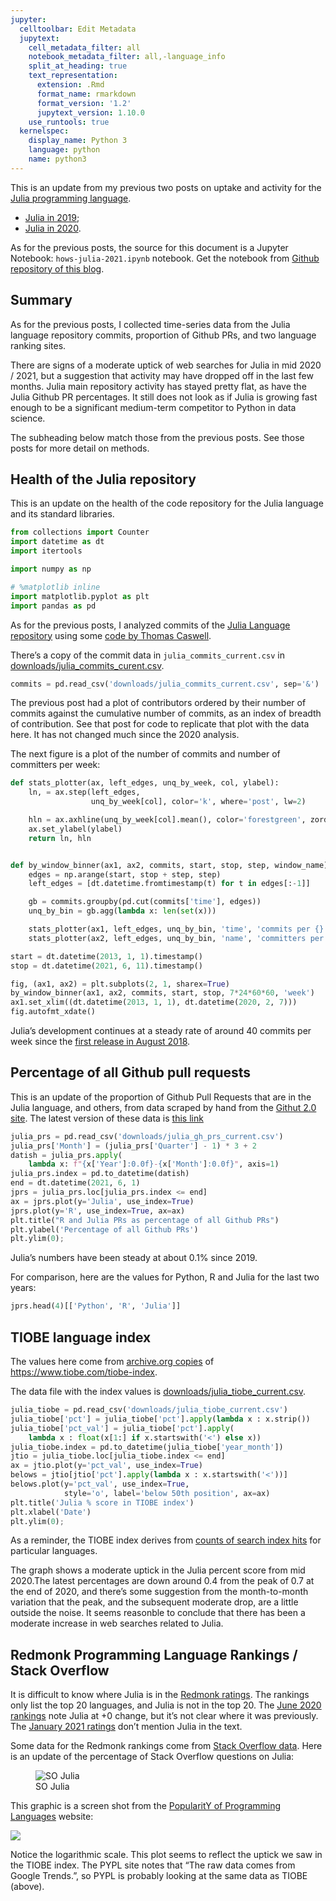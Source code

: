 ```yaml
---
jupyter:
  celltoolbar: Edit Metadata
  jupytext:
    cell_metadata_filter: all
    notebook_metadata_filter: all,-language_info
    split_at_heading: true
    text_representation:
      extension: .Rmd
      format_name: rmarkdown
      format_version: '1.2'
      jupytext_version: 1.10.0
    use_runtools: true
  kernelspec:
    display_name: Python 3
    language: python
    name: python3
---
```


This is an update from my previous two posts on uptake and activity for the
[Julia programming language](https://julialang.org).

* [Julia in 2019]({filename}/hows-julia.ipynb);
* [Julia in 2020]({filename}/hows-julia-2020.ipynb).

As for the previous posts, the source for this document is a Jupyter Notebook:
`hows-julia-2021.ipynb` notebook. Get the notebook from [Github repository of
this blog](https://github.com/matthew-brett/asterisk-blog).

## Summary

As for the previous posts, I collected time-series data from the Julia language
repository commits, proportion of Github PRs, and two language ranking sites.

There are signs of a moderate uptick of web searches for Julia in mid 2020 /
2021, but a suggestion that activity may have dropped off in the last few
months.  Julia main repository activity has stayed pretty flat, as have the
Julia Github PR percentages.  It still does not look as if Julia is growing
fast enough to be a significant medium-term competitor to Python in data
science.

The subheading below match those from the previous posts.  See those posts for more detail on methods.

## Health of the Julia repository

This is an update on the health of the code repository for the Julia language
and its standard libraries.

```python
from collections import Counter
import datetime as dt
import itertools

import numpy as np

# %matplotlib inline
import matplotlib.pyplot as plt
import pandas as pd
```

As for the previous posts, I analyzed commits of the [Julia Language repository](https://github.com/JuliaLang/julia) using some [code by Thomas Caswell](https://gist.github.com/tacaswell/e95cb2d57ca3783ffc40).

There's a copy of the commit data in `julia_commits_current.csv` in
[downloads/julia_commits_curent.csv](../downloads/julia_commits_current.csv).

```python
commits = pd.read_csv('downloads/julia_commits_current.csv', sep='&')
```

The previous post had a plot of contributors ordered by their number of commits against the cumulative number of commits, as an index of breadth of contribution.  See that post for code to replicate that plot with the data here.  It has not changed much since the 2020 analysis.

The next figure is a plot of the number of commits and number of committers per week:

```python
def stats_plotter(ax, left_edges, unq_by_week, col, ylabel):
    ln, = ax.step(left_edges,
                  unq_by_week[col], color='k', where='post', lw=2)

    hln = ax.axhline(unq_by_week[col].mean(), color='forestgreen', zorder=0, lw=2)
    ax.set_ylabel(ylabel)
    return ln, hln


def by_window_binner(ax1, ax2, commits, start, stop, step, window_name):
    edges = np.arange(start, stop + step, step)
    left_edges = [dt.datetime.fromtimestamp(t) for t in edges[:-1]]

    gb = commits.groupby(pd.cut(commits['time'], edges))
    unq_by_bin = gb.agg(lambda x: len(set(x)))

    stats_plotter(ax1, left_edges, unq_by_bin, 'time', 'commits per {}'.format(window_name))
    stats_plotter(ax2, left_edges, unq_by_bin, 'name', 'committers per {}'.format(window_name))

start = dt.datetime(2013, 1, 1).timestamp()
stop = dt.datetime(2021, 6, 11).timestamp()

fig, (ax1, ax2) = plt.subplots(2, 1, sharex=True)
by_window_binner(ax1, ax2, commits, start, stop, 7*24*60*60, 'week')
ax1.set_xlim((dt.datetime(2013, 1, 1), dt.datetime(2020, 2, 7)))
fig.autofmt_xdate()
```

Julia's development continues at a steady rate of around 40 commits per week
since the [first release in August
2018](https://julialang.org/blog/2018/08/one-point-zero).

## Percentage of all Github pull requests

This is an update of the proportion of Github Pull Requests that are in the
Julia language, and others, from data scraped by hand from the [Githut 2.0
site](https://madnight.github.io/githut).  The latest version of these data is
[this link](../downloads/julia_gh_prs_current.csv)

```python
julia_prs = pd.read_csv('downloads/julia_gh_prs_current.csv')
julia_prs['Month'] = (julia_prs['Quarter'] - 1) * 3 + 2
datish = julia_prs.apply(
    lambda x: f"{x['Year']:0.0f}-{x['Month']:0.0f}", axis=1)
julia_prs.index = pd.to_datetime(datish)
end = dt.datetime(2021, 6, 1)
jprs = julia_prs.loc[julia_prs.index <= end]
ax = jprs.plot(y='Julia', use_index=True)
jprs.plot(y='R', use_index=True, ax=ax)
plt.title("R and Julia PRs as percentage of all Github PRs")
plt.ylabel('Percentage of all Github PRs')
plt.ylim(0);
```

Julia's numbers have been steady at about 0.1% since 2019.

For comparison, here are the values for Python, R and Julia for the last two years:

```python
jprs.head(4)[['Python', 'R', 'Julia']]
```

## TIOBE language index

The values here come from [archive.org
copies](https://web.archive.org/web/*/https://www.tiobe.com/tiobe-index/) of
<https://www.tiobe.com/tiobe-index>.

The data file with the index values is
[downloads/julia_tiobe_current.csv](../downloads/julia_tiobe_current.csv).

```python
julia_tiobe = pd.read_csv('downloads/julia_tiobe_current.csv')
julia_tiobe['pct'] = julia_tiobe['pct'].apply(lambda x : x.strip())
julia_tiobe['pct_val'] = julia_tiobe['pct'].apply(
    lambda x : float(x[1:] if x.startswith('<') else x))
julia_tiobe.index = pd.to_datetime(julia_tiobe['year_month'])
jtio = julia_tiobe.loc[julia_tiobe.index <= end]
ax = jtio.plot(y='pct_val', use_index=True)
belows = jtio[jtio['pct'].apply(lambda x : x.startswith('<'))]
belows.plot(y='pct_val', use_index=True,
            style='o', label='below 50th position', ax=ax)
plt.title('Julia % score in TIOBE index')
plt.xlabel('Date')
plt.ylim(0);
```

As a reminder, the TIOBE index derives from [counts of search index
hits](https://www.tiobe.com/tiobe-index/programming-languages-definition) for
particular languages.

The graph shows a moderate uptick in the Julia percent score from mid 2020.The
latest percentages are down around 0.4 from the peak of 0.7 at the end of
2020, and there's some suggestion from the month-to-month variation that the
peak, and the subsequent moderate drop, are a little outside the noise.  It
seems reasonble to conclude that there has been a moderate increase in web
searches related to Julia.

## Redmonk Programming Language Rankings / Stack Overflow

It is difficult to know where Julia is in the [Redmonk
ratings](https://redmonk.com/sogrady/category/programming-languages).  The
rankings only list the top 20 languages, and Julia is not in the top 20. The
[June 2020
rankings](https://redmonk.com/sogrady/2020/07/27/language-rankings-6-20) note
Julia at +0 change, but it's not clear where it was previously.  The [January
2021 ratings](https://redmonk.com/sogrady/2021/03/01/language-rankings-1-21/)
don't mention Julia in the text.

Some data for the Redmonk rankings come from [Stack Overflow
data](https://insights.stackoverflow.com/trends).  Here is an update of the
percentage of Stack Overflow questions on Julia:

![SO Julia](images/so_julia_2021-06.png)

This graphic is a screen shot from the [PopularitY of Programming
Languages](https://pypl.github.io/PYPL.html) website:

![](images/pypl_2021-06.jpg)

Notice the logarithmic scale.  This plot seems to reflect the uptick we saw in
the TIOBE index.  The PYPL site notes that "The raw data comes from Google
Trends.", so PYPL is probably looking at the same data as TIOBE (above).
